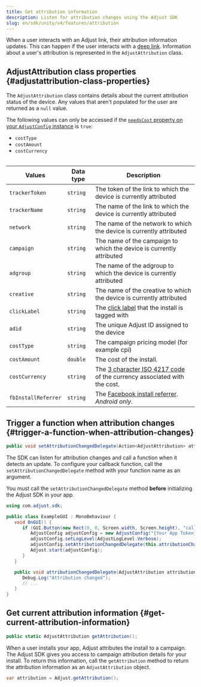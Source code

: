 ```yaml
---
title: Get attribution information
description: Listen for attribution changes using the Adjust SDK
slug: en/sdk/unity/v4/features/attribution
---
```


When a user interacts with an Adjust link, their attribution information updates. This can happen if the user interacts with a [deep link](https://help.adjust.com/en/article/deep-links). Information about a user's attribution is represented in the `AdjustAttribution` class.

## AdjustAttribution class properties {#adjustattribution-class-properties}

The `AdjustAttribution` class contains details about the current attribution status of the device. Any values that aren't populated for the user are returned as a `null` value.

<Callout type="note">

The following values can only be accessed if the [`needsCost` property on your `AdjustConfig` instance](/en/sdk/android/configuration#enable-cost-data-sending) is `true`:

-  `costType`
-  `costAmount`
-  `costCurrency`

</Callout>

<Table>

| Values              | Data type | Description                                                                                                      |
| ------------------- | --------- | ---------------------------------------------------------------------------------------------------------------- |
| `trackerToken`      | `string`  | The token of the link to which the device is currently attributed                                                |
| `trackerName`       | `string`  | The name of the link to which the device is currently attributed                                                 |
| `network`           | `string`  | The name of the network to which the device is currently attributed                                              |
| `campaign`          | `string`  | The name of the campaign to which the device is currently attributed                                             |
| `adgroup`           | `string`  | The name of the adgroup to which the device is currently attributed                                              |
| `creative`          | `string`  | The name of the creative to which the device is currently attributed                                             |
| `clickLabel`        | `string`  | The [click label](https://help.adjust.com/en/article/user-rewards) that the install is tagged with               |
| `adid`              | `string`  | The unique Adjust ID assigned to the device                                                                      |
| `costType`          | `string`  | The campaign pricing model (for example cpi)                                                                     |
| `costAmount`        | `double`  | The cost of the install.                                                                                         |
| `costCurrency`      | `string`  | The [3 character ISO 4217 code](https://www.iban.com/currency-codes) of the currency associated with the cost.   |
| `fbInstallReferrer` | `string`  | The [Facebook install referrer](https://developers.facebook.com/docs/app-ads/install-referrer/). _Android only_. |

</Table>

## Trigger a function when attribution changes {#trigger-a-function-when-attribution-changes}

<CodeBlock title="Method signature">

```cs
public void setAttributionChangedDelegate(Action<AdjustAttribution> attributionChangedDelegate, string sceneName = "Adjust");
```

</CodeBlock>

The SDK can listen for attribution changes and call a function when it detects an update. To configure your callback function, call the `setAttributionChangedDelegate` method with your function name as an argument.

<Callout type="important">

You must call the `setAttributionChangedDelegate` method **before** initializing the Adjust SDK in your app.

</Callout>

<CodeBlock highlight="{range: 8}, {range: 13-16}">

```cs
using com.adjust.sdk;

public class ExampleGUI : MonoBehaviour {
   void OnGUI() {
      if (GUI.Button(new Rect(0, 0, Screen.width, Screen.height), "callback")) {
         AdjustConfig adjustConfig = new AdjustConfig("{Your App Token}", AdjustEnvironmentSandbox);
         adjustConfig.setLogLevel(AdjustLogLevel.Verbose);
         adjustConfig.setAttributionChangedDelegate(this.attributionChangedDelegate);
         Adjust.start(adjustConfig);
      }
   }

   public void attributionChangedDelegate(AdjustAttribution attribution) {
      Debug.Log("Attribution changed");
      // ...
   }
}
```

</CodeBlock>

## Get current attribution information {#get-current-attribution-information}

<CodeBlock title="Method signature">

```cs
public static AdjustAttribution getAttribution();
```

</CodeBlock>

When a user installs your app, Adjust attributes the install to a campaign. The Adjust SDK gives you access to campaign attribution details for your install. To return this information, call the `getAttribution` method to return the attribution information as an `AdjustAttribution` object.

```cs
var attribution = Adjust.getAttribution();
```
